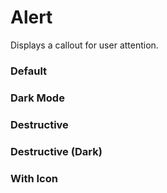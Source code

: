 
<Meta of={AlertStories} />

# Alert

Displays a callout for user attention.

### Default

<Canvas of={AlertStories.Default} />

### Dark Mode

<Canvas of={AlertStories.DarkMode} className="canvas-dark" />

### Destructive

<Canvas of={AlertStories.Destructive} />

### Destructive (Dark)

<Canvas of={AlertStories.DestructiveDark} className="canvas-dark" />

### With Icon

<Canvas of={AlertStories.WithIcon} />

